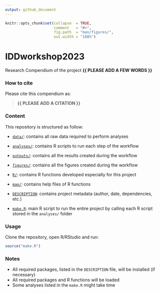 ```yaml
---
output: github_document
---
```


<!-- README.md is generated from README.Rmd. Please edit that file -->


```r
knitr::opts_chunk$set(collapse  = TRUE,
                      comment   = "#>",
                      fig.path  = "man/figures/",
                      out.width = "100%")
```



# IDDworkshop2023


<!-- badges: start -->
<!-- badges: end -->


Research Compendium of the project **{{ PLEASE ADD A FEW WORDS }}**



### How to cite

Please cite this compendium as: 

> **{{ PLEASE ADD A CITATION }}**



### Content

This repository is structured as follow:

- [`data/`](https://github.com/CarmenTamayo/IDDworkshop2023/tree/master/data):
contains all raw data required to perform analyses

- [`analyses/`](https://github.com/CarmenTamayo/IDDworkshop2023/tree/main/analyses/):
contains R scripts to run each step of the workflow

- [`outputs/`](https://github.com/CarmenTamayo/IDDworkshop2023/tree/main/outputs):
contains all the results created during the workflow

- [`figures/`](https://github.com/CarmenTamayo/IDDworkshop2023/tree/main/figures):
contains all the figures created during the workflow

- [`R/`](https://github.com/CarmenTamayo/IDDworkshop2023/tree/main/R):
contains R functions developed especially for this project

- [`man/`](https://github.com/CarmenTamayo/IDDworkshop2023/tree/main/man):
contains help files of R functions

- [`DESCRIPTION`](https://github.com/CarmenTamayo/IDDworkshop2023/tree/main/DESCRIPTION):
contains project metadata (author, date, dependencies, etc.)

- [`make.R`](https://github.com/CarmenTamayo/IDDworkshop2023/tree/main/make.R):
main R script to run the entire project by calling each R script stored in the `analyses/` folder



### Usage

Clone the repository, open R/RStudio and run:

```r
source("make.R")
```



### Notes

- All required packages, listed in the `DESCRIPTION` file, will be installed (if necessary)
- All required packages and R functions will be loaded
- Some analyses listed in the `make.R` might take time
